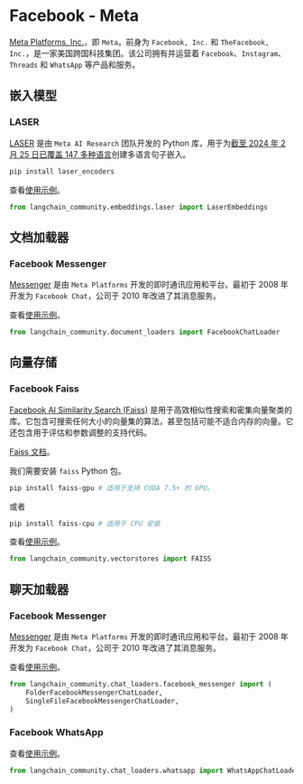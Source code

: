 # Facebook - Meta

[Meta Platforms, Inc.](https://www.facebook.com/)，即 `Meta`，前身为 `Facebook, Inc.` 和 `TheFacebook, Inc.`，是一家美国跨国科技集团。该公司拥有并运营着 `Facebook`、`Instagram`、`Threads` 和 `WhatsApp` 等产品和服务。

## 嵌入模型

### LASER

[LASER](https://github.com/facebookresearch/LASER) 是由 `Meta AI Research` 团队开发的 Python 库，用于为[截至 2024 年 2 月 25 日已覆盖 147 多种语言](https://github.com/facebookresearch/flores/blob/main/flores200/README.md#languages-in-flores-200)创建多语言句子嵌入。

```bash
pip install laser_encoders
```

查看[使用示例](/docs/integrations/text_embedding/laser)。

```python
from langchain_community.embeddings.laser import LaserEmbeddings
```

## 文档加载器

### Facebook Messenger

[Messenger](https://en.wikipedia.org/wiki/Messenger_(software)) 是由 `Meta Platforms` 开发的即时通讯应用和平台。最初于 2008 年开发为 `Facebook Chat`，公司于 2010 年改进了其消息服务。

查看[使用示例](/docs/integrations/document_loaders/facebook_chat)。

```python
from langchain_community.document_loaders import FacebookChatLoader
```

## 向量存储

### Facebook Faiss

[Facebook AI Similarity Search (Faiss)](https://engineering.fb.com/2017/03/29/data-infrastructure/faiss-a-library-for-efficient-similarity-search/) 是用于高效相似性搜索和密集向量聚类的库。它包含可搜索任何大小的向量集的算法，甚至包括可能不适合内存的向量。它还包含用于评估和参数调整的支持代码。

[Faiss 文档](https://faiss.ai/)。

我们需要安装 `faiss` Python 包。

```bash
pip install faiss-gpu # 适用于支持 CUDA 7.5+ 的 GPU。
```

或者

```bash
pip install faiss-cpu # 适用于 CPU 安装
```

查看[使用示例](/docs/integrations/vectorstores/faiss)。

```python
from langchain_community.vectorstores import FAISS
```

## 聊天加载器

### Facebook Messenger

[Messenger](https://en.wikipedia.org/wiki/Messenger_(software)) 是由 `Meta Platforms` 开发的即时通讯应用和平台。最初于 2008 年开发为 `Facebook Chat`，公司于 2010 年改进了其消息服务。

查看[使用示例](/docs/integrations/chat_loaders/facebook)。

```python
from langchain_community.chat_loaders.facebook_messenger import (
    FolderFacebookMessengerChatLoader,
    SingleFileFacebookMessengerChatLoader,
)
```

### Facebook WhatsApp

查看[使用示例](/docs/integrations/chat_loaders/whatsapp)。

```python
from langchain_community.chat_loaders.whatsapp import WhatsAppChatLoader
```
